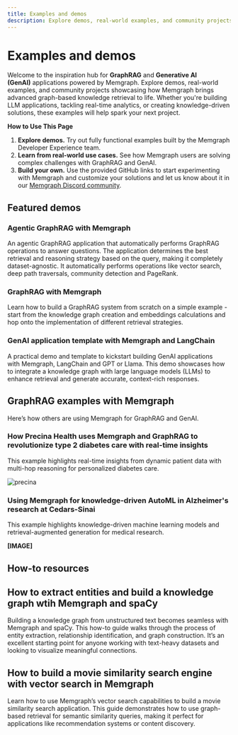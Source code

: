 ```yaml
---
title: Examples and demos
description: Explore demos, real-world examples, and community projects showcasing how Memgraph brings advanced graph-based knowledge retrieval to life.
---
```



# Examples and demos

Welcome to the inspiration hub for **GraphRAG** and **Generative AI
(GenAI)** applications powered by Memgraph. Explore demos, real-world examples,
and community projects showcasing how Memgraph brings advanced graph-based
knowledge retrieval to life. Whether you're building LLM applications, tackling
real-time analytics, or creating knowledge-driven solutions, these examples will
help spark your next project.

**How to Use This Page**

1. **Explore demos.** Try out fully functional examples built by the Memgraph
   Developer Experience team.
2. **Learn from real-world use cases.** See how Memgraph users are solving
   complex challenges with GraphRAG and GenAI.
3. **Build your own.** Use the provided GitHub links to start experimenting with
   Memgraph and customize your solutions and let us know about it in our
   [Memgraph Discord community](https://discord.com/invite/memgraph).


## Featured demos

### Agentic GraphRAG with Memgraph 

An agentic GraphRAG application that automatically performs GraphRAG operations
to answer questions. The application determines the best retrieval and reasoning
strategy based on the query, making it completely dataset-agnostic. It
automatically performs operations like vector search, deep path traversals,
community detection and PageRank.


<Cards>
  <Cards.Card
    title="Try out the demo on GitHub"
    href="https://github.com/memgraph/ai-demos/tree/main/agentic-graph-rag"
  />
</Cards>

### GraphRAG with Memgraph

Learn how to build a GraphRAG system from scratch on a simple example - start
from the knowledge graph creation and embeddings calculations and hop onto the
implementation of different retrieval strategies.


<Cards>
  <Cards.Card
    title="Try out the demo on GitHub"
    href="https://github.com/memgraph/ai-demos/blob/main/graph-rag/graphRAG.ipynb"
  />
</Cards>

### GenAI application template with Memgraph and LangChain

A practical demo and template to kickstart building GenAI applications
with Memgraph, LangChain and GPT or Llama. This demo showcases how to integrate
a knowledge graph with large language models (LLMs) to enhance retrieval and
generate accurate, context-rich responses.

<Cards>
  <Cards.Card
    title="Try out the demo on GitHub"
    href="https://github.com/memgraph/genai-stack"
  />
    <Cards.Card
    title="Read more about the demo"
    href="https://memgraph.com/blog/building-gen-ai-applications-with-memgraph-gpt-llama"
  />
</Cards>

## GraphRAG examples with Memgraph

Here’s how others are using Memgraph for GraphRAG and GenAI. 

### How Precina Health uses Memgraph and GraphRAG to revolutionize type 2 diabetes care with real-time insights

This example highlights real-time insights from dynamic patient data with
multi-hop reasoning for personalized diabetes care.

![precina](/pages/ai-ecosystem/precina-graphrag.png)

<Cards>
  <Cards.Card
    title="Read the highlights"
    href="https://memgraph.com/blog/precina-health-memgraph-graphrag-type-2-diabetes-care"
  />
    <Cards.Card
    title="Read the full user story"
    href="https://memgraph.com/user-stories/white-paper/memgraph-and-graphrag-transforming-diabetes-management-in-healthcare"
  />
</Cards>

### Using Memgraph for knowledge-driven AutoML in Alzheimer's research at Cedars-Sinai

This example highlights knowledge-driven machine learning models and
retrieval-augmented generation for medical research.

**[IMAGE]**

<Cards>
  <Cards.Card
    title="Read the highlights"
    href="https://memgraph.com/blog/knowledge-driven-automl-alzheimers-research-cedars-sinai"
  />
    <Cards.Card
    title="Read the full user story"
    href="https://memgraph.com/user-stories/white-paper/how-cedars-sinai-uses-memgraph-for-knowledge-driven-machine-learning"
  />
</Cards>


## How-to resources

## How to extract entities and build a knowledge graph wtih Memgraph and spaCy

Building a knowledge graph from unstructured text becomes seamless with Memgraph
and spaCy. This how-to guide walks through the process of entity extraction,
relationship identification, and graph construction. It’s an excellent starting
point for anyone working with text-heavy datasets and looking to visualize
meaningful connections.

<Cards>
  <Cards.Card
    title="Read the full tutorial"
    href="https://memgraph.com/blog/extract-entities-build-knowledge-graph-memgraph-spacy"
  />
</Cards>

## How to build a movie similarity search engine with vector search in Memgraph

Learn how to use Memgraph’s vector search capabilities to build a movie
similarity search application. This guide demonstrates how to use graph-based
retrieval for semantic similarity queries, making it perfect for applications
like recommendation systems or content discovery.

<Cards>
  <Cards.Card
    title="Read the full tutorial"
    href="https://memgraph.com/blog/simplify-data-retrieval-memgraph-vector-search"
  />
</Cards>

<CommunityLinks/>